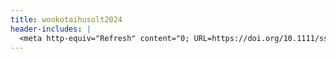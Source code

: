 ```yaml
---
title: wookotaihusolt2024
header-includes: |
  <meta http-equiv="Refresh" content="0; URL=https://doi.org/10.1111/ssqu.13478">
---
```

